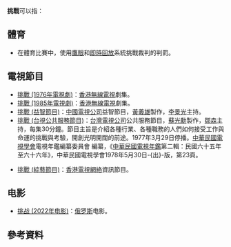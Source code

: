 '''挑戰'''可以指：

== 體育 ==
* 在體育比賽中，使用[[鷹眼|鷹眼]]和[[即時回放|即時回放]]系統挑戰裁判的判罰。

== 電視節目 ==
* [[挑戰_(1976年電視劇)|挑戰 (1976年電視劇)]]：[[香港無線電視|香港無線電視]]劇集。
* [[挑戰_(1985年電視劇)|挑戰 (1985年電視劇)]]：[[香港無線電視|香港無線電視]]劇集。
* [[挑戰_(益智節目)|挑戰 (益智節目)]]：[[中國電視公司|中國電視公司]]益智節目，[[黃義雄|黃義雄]]製作，[[李景光|李景光]]主持。
* [[挑戰_(台視公共服務節目)|挑戰 (台視公共服務節目)]]：[[台灣電視公司|台灣電視公司]]公共服務節目，[[蘇光勳|蘇光勳]]製作，[[鄒森|鄒森]]主持，每集30分鐘。節目主旨是介紹各種行業、各種職務的人們如何接受工作與命運的挑戰與考驗，開創光明開闊的前途。1977年3月29日停播。<ref>[[中華民國電視學會|中華民國電視學會]]電視年鑑編纂委員會 編纂，《[[中華民國電視年鑑|中華民國電視年鑑]]第二輯：民國六十五年至六十六年》，中華民國電視學會1978年5月30日-{出}-版，第23頁。
</ref>
* [[挑戰_(綜藝節目)|挑戰 (綜藝節目)]]：[[香港電視網絡|香港電視網絡]]資訊節目。
== 电影 ==
* [[挑战_(2022年电影)|挑战 (2022年电影)]]：[[俄罗斯|俄罗斯]]电影。

== 參考資料 ==
<div class="references-small">
<references />
</div>

{{disambig|cat=二字作品消歧義|T挑}}